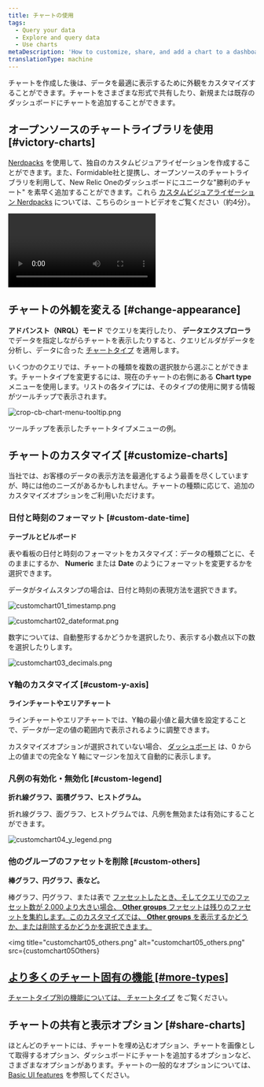 ```yaml
---
title: チャートの使用
tags:
  - Query your data
  - Explore and query data
  - Use charts
metaDescription: 'How to customize, share, and add a chart to a dashboard in New Relic One'
translationType: machine
---
```








チャートを作成した後は、データを最適に表示するために外観をカスタマイズすることができます。チャートをさまざまな形式で共有したり、新規または既存のダッシュボードにチャートを追加することができます。

## オープンソースのチャートライブラリを使用 [#victory-charts]

[Nerdpacks](https://developer.newrelic.com/explore-docs/custom-viz/) を使用して、独自のカスタムビジュアライゼーションを作成することができます。また、Formidable社と提携し、オープンソースのチャートライブラリを利用して、New Relic Oneのダッシュボードにユニークな"勝利のチャート" を素早く追加することができます。これら [カスタムビジュアライゼーション Nerdpacks](https://developer.newrelic.com/build-apps/customize-nerdpack/) については、こちらのショートビデオをご覧ください（約4分）。

<Video
  id="WgHPo1lyf0Q"
  type="youtube"
/>

## チャートの外観を変える [#change-appearance]

**アドバンスト（NRQL）モード** でクエリを実行したり、 **データエクスプローラ** でデータを指定しながらチャートを表示したりすると、クエリビルダがデータを分析し、データに合った [チャートタイプ](/docs/insights/use-insights-ui/manage-dashboards/insights-chart-types) を適用します。

いくつかのクエリでは、チャートの種類を複数の選択肢から選ぶことができます。チャートタイプを変更するには、現在のチャートの右側にある **Chart type** メニューを使用します。リストの各タイプには、そのタイプの使用に関する情報がツールチップで表示されます。

<img
  title="crop-cb-chart-menu-tooltip.png"
  alt="crop-cb-chart-menu-tooltip.png"
  src={cropCbChartMenuTooltip0}
/>

<figcaption>
  ツールチップを表示したチャートタイプメニューの例。
</figcaption>

## チャートのカスタマイズ [#customize-charts]

当社では、お客様のデータの表示方法を最適化するよう最善を尽くしていますが、時には他のニーズがあるかもしれません。チャートの種類に応じて、追加のカスタマイズオプションをご利用いただけます。

### 日付と時刻のフォーマット [#custom-date-time]

**テーブルとビルボード**

表や看板の日付と時刻のフォーマットをカスタマイズ：データの種類ごとに、そのままにするか、 **Numeric** または **Date** のようにフォーマットを変更するかを選択できます。

データがタイムスタンプの場合は、日付と時刻の表現方法を選択できます。

<img
  title="customchart01_timestamp.png"
  alt="customchart01_timestamp.png"
  src={customchart01Timestamp}
/>

<img
  title="customchart02_dateformat.png"
  alt="customchart02_dateformat.png"
  src={customchart02Dateformat}
/>

数字については、自動整形するかどうかを選択したり、表示する小数点以下の数を選択したりします。

<img
  title="customchart03_decimals.png"
  alt="customchart03_decimals.png"
  src={customchart03Decimals}
/>

### Y軸のカスタマイズ [#custom-y-axis]

**ラインチャートやエリアチャート**

ラインチャートやエリアチャートでは、Y軸の最小値と最大値を設定することで、データが一定の値の範囲内で表示されるように調整できます。

カスタマイズオプションが選択されていない場合、 [ダッシュボード](/docs/query-your-data/explore-query-data/dashboards/introduction-dashboards) は、0 から上の値までの完全な Y 軸にマージンを加えて自動的に表示します。

### 凡例の有効化・無効化 [#custom-legend]

**折れ線グラフ、面積グラフ、ヒストグラム。**

折れ線グラフ、面グラフ、ヒストグラムでは、凡例を無効または有効にすることができます。

<img
  title="customchart04_y_legend.png"
  alt="customchart04_y_legend.png"
  src={customchart04YLegend}
/>

### 他のグループのファセットを削除 [#custom-others]

**棒グラフ、円グラフ、表など。**

棒グラフ、円グラフ、または表で [ファセットしたとき、そしてクエリでのファセット数が 2,000 より大きい場合、 **Other groups** ファセットは残りのファセットを集約します。このカスタマイズでは、 **Other groups** を表示するかどうか、または削除するかどうかを選択できます。](/docs/query-your-data/explore-query-data/dashboards/filter-new-relic-one-dashboards-facets)

<img
  title="customchart05_others.png"
  alt="customchart05_others.png"
  src={customchart05Others}
>
  [](/docs/query-your-data/explore-query-data/dashboards/filter-new-relic-one-dashboards-facets)
</img>

## [より多くのチャート固有の機能 [#more-types]](/docs/query-your-data/explore-query-data/dashboards/filter-new-relic-one-dashboards-facets)

[チャートタイプ別の機能については、 ](/docs/query-your-data/explore-query-data/dashboards/filter-new-relic-one-dashboards-facets)[チャートタイプ](/docs/insights/use-insights-ui/manage-dashboards/chart-types/) をご覧ください。

## チャートの共有と表示オプション [#share-charts]

ほとんどのチャートには、チャートを埋め込むオプション、チャートを画像として取得するオプション、ダッシュボードにチャートを追加するオプションなど、さまざまなオプションがあります。チャートの一般的なオプションについては、 [Basic UI features](/docs/new-relic-one/use-new-relic-one/get-started/new-relic-one-core-ui-components) を参照してください。